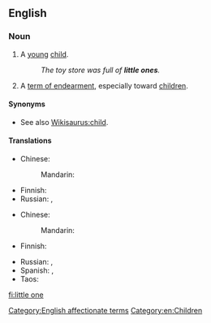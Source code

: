 ==English==

===Noun===
{{en-noun|head=[[little]] [[one]]}}

# A [[young]] [[child]].
#: ''The toy store was full of '''little ones'''.''
# A [[term of endearment]], especially toward [[children]].

====Synonyms====
* See also [[Wikisaurus:child]].

====Translations====
{{trans-top|young child}}
* Chinese: 
*: Mandarin: {{t|cmn|小孩子|tr=xiǎoháizi|sc=Hani}}
{{trans-mid}}
* Finnish: {{t+|fi|pikkulapsi}}
* Russian: {{t+|ru|малы́ш|m|sc=Cyrl}}, {{t+|ru|малы́шка|f|sc=Cyrl}}
{{trans-bottom}}

{{trans-top|term of endearment}}
* Chinese: 
*: Mandarin: {{t|cmn|小朋友|tr=xiǎopéngyou|sc=Hani}}
* Finnish: {{t+|fi|pikkuinen}}
{{trans-mid}}
* Russian: {{t+|ru|кро́шка|f|sc=Cyrl}}, {{t+|ru|де́тка|f|sc=Cyrl}}
* Spanish: {{t+|es|pequeño|m}}, {{t+|es|pequeña|f}}
* Taos: {{t|twf|ȕ’úna}}
{{trans-bottom}}

[[Category:English affectionate terms]]
[[Category:en:Children]]

[[fi:little one]]